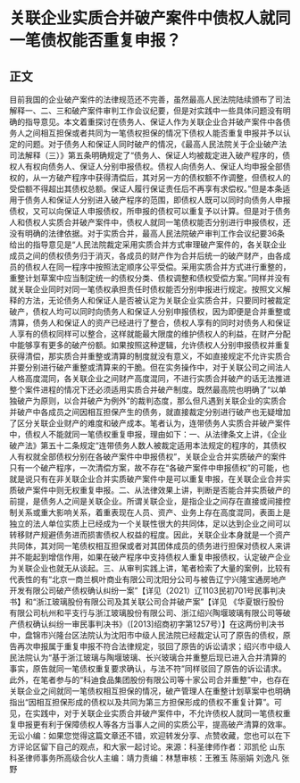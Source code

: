 # 关联企业实质合并破产案件中债权人就同一笔债权能否重复申报？
## 正文
目前我国的企业破产案件的法律规范还不完善，虽然最高人民法院陆续颁布了司法解释一、二、三和破产案件审判工作会议纪要，但是对实践中一些具体问题没有明确的指导意见。本文着重探讨在债务人、保证人作为关联企业合并破产案件中各债务人之间相互担保或者共同为一笔债权担保的情况下债权人能否重复申报并予以认定的问题。对于债务人和保证人同时破产的情况，《最高人民法院关于企业破产法司法解释（三）》第五条明确规定了“债务人、保证人均被裁定进入破产程序的，债权人有权向债务人、保证人分别申报债权。债权人向债务人、保证人均申报全部债权的，从一方破产程序中获得清偿后，其对另一方的债权额不作调整，但债权人的受偿额不得超出其债权总额。保证人履行保证责任后不再享有求偿权。”但是本条适用于债务人和保证人分别进入破产程序的范围，即债权人既可以同时向债务人申报债权，又可以向保证人申报债权，所申报的债权可以重复予以计算。但是对于债务人和债权人实质合并破产案件中，债权人就同一笔债权能否分别进行申报债权，还没有明确的法律依据。对于实质合并，最高人民法院破产审判工作会议纪要36条给出的指导意见是“人民法院裁定采用实质合并方式审理破产案件的，各关联企业成员之间的债权债务归于消灭，各成员的财产作为合并后统一的破产财产，由各成员的债权人在同一程序中按照法定顺序公平受偿。采用实质合并方式进行重整的，重整计划草案中应当制定统一的债权分类、债权调整和债权受偿方案。”同样并没有就关联企业同时对同一笔债权承担责任时债权能否分别申报进行规定。按照文义解释的方法，无论债务人和保证人是否被认定为关联企业实质合并，只要同时被裁定破产，债权人均可以同时向债务人和保证人分别申报债权，因为即便是合并重整或清算，债务人和保证人的资产已经进行了整合，债权人享有的同时对债务人和保证人享有的债权同样可以整合，这样就能最大限度的维护债权人的利益，在财产分配中能够享有更多的破产份额。如果按照这种逻辑，允许债权人分别申报债权并重复获得清偿，那实质合并重整或清算的制度就没有意义，不如直接规定不允许实质合并要分别进行破产重整或清算来的干脆。但在实务操作中，对于关联公司之间法人人格高度混同，各关联企业之间财产高度混同，不进行实质合并破产的话无法推进整个案件进程的情况下还必须适用实质合并破产制度。既然最高院也明确了“以单独破产为原则，以合并破产为例外”的裁判态度，那么但凡遇到关联企业的实质合并破产中各成员之间因相互担保产生的债务，就直接裁定分别进行破产也无疑增加了区分关联企业财产的难度和破产成本。笔者认为，连带债务人实质合并破产案件中，债权人不能就同一笔债权重复申报，理由如下：一、从法律条文上讲，《企业破产法》第五十二条规定“连带债务人数人被裁定适用本法规定的程序的，其债权人有权就全部债权分别在各破产案件中申报债权”，关联企业合并实质破产的案件只有一个破产程序，一次清偿方案，故不存在“各破产案件中申报债权”的可能，也就是说只有在非关联企业合并实质破产案件中是可以重复申报，在关联企业合并实质破产案件中则无权重复申报。二、从法律效果上讲，判断是否能合并实质破产的前提，是债务人之间是关联企业。所谓关联企业，是指企业之间存在直接或间接控制关系或重大影响关系，着重表现在人员、资产、业务上存在高度混同，表面上是独立的法人单位实质上已经成为一个关联性很大的共同体，足以达到企业之间可以转移财产规避债务进而损害债权人权益的程度。因此，关联企业本身就是一个资产共同体，其对同一笔债权相互担保或者对其团体成员的债务进行担保对债权人来讲并不能起到增信作用，如果在破产程序中支持债权人重复申报债权，认定破产企业为关联企业也就无从谈起。三、从审判实践上讲，笔者检索了大量的案例，比较有代表性的有“北京一商兰枫叶商业有限公司沈阳分公司与被告辽宁兴隆宝通房地产开发有限公司破产债权确认纠纷一案”【详见（2021）辽1103民初701号民事判决书】和“浙江玻璃股份有限公司及其关联公司合并破产案”【详见 《华夏银行股份有限公司杭州和平支行与浙江玻璃股份有限公司、浙江绍兴陶堰玻璃有限公司等破产债权确认纠纷一审民事判决书》（[2013]绍商初字第1257号）】在这两份判决书中，盘锦市兴隆台区法院认为沈阳市中级人民法院已经裁定认可了原告的债权，原告再次申报属于重复申报不符合法律规定，驳回了原告的诉讼请求；绍兴市中级人民法院认为“基于浙江玻璃与陶堰玻璃、长兴玻璃合并重整后现已进入合并清算的事实，原告就同一笔债权重复要求确认，与法不符”同样驳回了原告的诉讼请求。此外，在笔者参与的“科迪食品集团股份有限公司等十家公司合并重整”中，也存在关联企业之间就同一笔债权相互担保的情况，破产管理人在重整计划草案中也明确指出“因相互担保形成的债权以及共同为第三方担保形成的债权不重复计算”。可见，在实践中，对于关联企业实质合并破产案件中，不允许债权人就同一笔债权重复申报更有利于保障债权人等各方当事人之间的实质公平，提高破产清算的效率。无讼小编：如果您觉得这篇文章还不错，欢迎转发分享、点赞收藏，您也可以在下方评论区留下自己的观点，和大家一起讨论。来源：科圣律师作者：邓凯伦 山东科圣律师事务所高级合伙人主编：靖力责编：林慧审核：王雅玉 陈丽娟 刘逸凡 张野